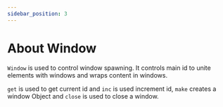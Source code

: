 ```yaml
---
sidebar_position: 3
---
```

# About Window

`Window` is used to control window spawning. It controls main id to unite elements with windows and wraps content in windows.

`get` is used to get current id and `inc` is used increment id, `make` creates a window Object and `close` is used to close a window.
